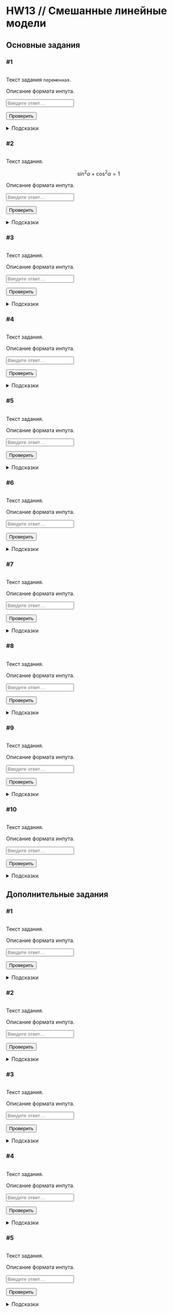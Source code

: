 # HW13 // Смешанные линейные модели {#hw13 .unnumbered}

```{=html}
<!--
REPLACE ALL hw13 TO hw<n> WITH MATCH CASE
-->
```
## Основные задания {#hw13_main}

### #1

<img id="hw13-1-level" class="level"/>

::: {#hw13-1-task .task}
Текст задания `переменная`.
:::

::: {#hw13-1-autocheck .autocheck}
::: {#hw13-1-ir .input-requirements}
Описание формата инпута.
:::

<input class="autocheck-input" type="text" id="hw13-1" placeholder="Введите ответ…">

<input class="autocheck-button" type="button" value="Проверить" onclick="check('hw13-1')">

::: {#hw13-1-fb .autocheck-feedback}
:::
:::

::: hints-wrapper
<details class="hints" id="hw13-1-hints">

<summary>Подсказки</summary>

<details class="hint">

<summary>Как делать задание?</summary>

</details>

<details class="hint">

<summary>Что надо сделать?</summary>

</details>

<details class="hint">

<summary>Ответ неверный</summary>

</details>

</details>
:::

### #2

<img id="hw13-2-level" class="level"/>

::: {#hw13-2-task .task}
Текст задания.

$$\sin^2{\alpha} + \cos^2{\alpha} = 1$$
:::

::: {#hw13-2-autocheck .autocheck}
::: {#hw13-2-ir .input-requirements}
Описание формата инпута.
:::

<input class="autocheck-input" type="text" id="hw13-2" placeholder="Введите ответ…">

<input class="autocheck-button" type="button" value="Проверить" onclick="check('hw13-2')">

::: {#hw13-2-fb .autocheck-feedback}
:::
:::

::: hints-wrapper
<details class="hints" id="hw13-2-hints">

<summary>Подсказки</summary>

<details class="hint">

<summary>Как делать задание?</summary>

</details>

<details class="hint">

<summary>Что надо сделать?</summary>

</details>

<details class="hint">

<summary>Ответ неверный</summary>

</details>

</details>
:::

### #3

<img id="hw13-3-level" class="level"/>

::: {#hw13-3-task .task}
Текст задания.
:::

::: {#hw13-3-autocheck .autocheck}
::: {#hw13-3-ir .input-requirements}
Описание формата инпута.
:::

<input class="autocheck-input" type="text" id="hw13-3" placeholder="Введите ответ…">

<input class="autocheck-button" type="button" value="Проверить" onclick="check('hw13-3')">

::: {#hw13-3-fb .autocheck-feedback}
:::
:::

::: hints-wrapper
<details class="hints" id="hw13-3-hints">

<summary>Подсказки</summary>

<details class="hint">

<summary>Как делать задание?</summary>

</details>

<details class="hint">

<summary>Что надо сделать?</summary>

</details>

<details class="hint">

<summary>Ответ неверный</summary>

</details>

</details>
:::

### #4

<img id="hw13-4-level" class="level"/>

::: {#hw13-4-task .task}
Текст задания.
:::

::: {#hw13-4-autocheck .autocheck}
::: {#hw13-4-ir .input-requirements}
Описание формата инпута.
:::

<input class="autocheck-input" type="text" id="hw13-4" placeholder="Введите ответ…">

<input class="autocheck-button" type="button" value="Проверить" onclick="check('hw13-4')">

::: {#hw13-4-fb .autocheck-feedback}
:::
:::

::: hints-wrapper
<details class="hints" id="hw13-4-hints">

<summary>Подсказки</summary>

<details class="hint">

<summary>Как делать задание?</summary>

</details>

<details class="hint">

<summary>Что надо сделать?</summary>

</details>

<details class="hint">

<summary>Ответ неверный</summary>

</details>

</details>
:::

### #5

<img id="hw13-5-level" class="level"/>

::: {#hw13-5-task .task}
Текст задания.
:::

::: {#hw13-5-autocheck .autocheck}
::: {#hw13-5-ir .input-requirements}
Описание формата инпута.
:::

<input class="autocheck-input" type="text" id="hw13-5" placeholder="Введите ответ…">

<input class="autocheck-button" type="button" value="Проверить" onclick="check('hw13-5')">

::: {#hw13-5-fb .autocheck-feedback}
:::
:::

::: hints-wrapper
<details class="hints" id="hw13-5-hints">

<summary>Подсказки</summary>

<details class="hint">

<summary>Как делать задание?</summary>

</details>

<details class="hint">

<summary>Что надо сделать?</summary>

</details>

<details class="hint">

<summary>Ответ неверный</summary>

</details>

</details>
:::

### #6

<img id="hw13-6-level" class="level"/>

::: {#hw13-6-task .task}
Текст задания.
:::

::: {#hw13-6-autocheck .autocheck}
::: {#hw13-6-ir .input-requirements}
Описание формата инпута.
:::

<input class="autocheck-input" type="text" id="hw13-6" placeholder="Введите ответ…">

<input class="autocheck-button" type="button" value="Проверить" onclick="check('hw13-6')">

::: {#hw13-6-fb .autocheck-feedback}
:::
:::

::: hints-wrapper
<details class="hints" id="hw13-6-hints">

<summary>Подсказки</summary>

<details class="hint">

<summary>Как делать задание?</summary>

</details>

<details class="hint">

<summary>Что надо сделать?</summary>

</details>

<details class="hint">

<summary>Ответ неверный</summary>

</details>

</details>
:::

### #7

<img id="hw13-7-level" class="level"/>

::: {#hw13-7-task .task}
Текст задания.
:::

::: {#hw13-7-autocheck .autocheck}
::: {#hw13-7-ir .input-requirements}
Описание формата инпута.
:::

<input class="autocheck-input" type="text" id="hw13-7" placeholder="Введите ответ…">

<input class="autocheck-button" type="button" value="Проверить" onclick="check('hw13-7')">

::: {#hw13-7-fb .autocheck-feedback}
:::
:::

::: hints-wrapper
<details class="hints" id="hw13-7-hints">

<summary>Подсказки</summary>

<details class="hint">

<summary>Как делать задание?</summary>

</details>

<details class="hint">

<summary>Что надо сделать?</summary>

</details>

<details class="hint">

<summary>Ответ неверный</summary>

</details>

</details>
:::

### #8

<img id="hw13-8-level" class="level"/>

::: {#hw13-8-task .task}
Текст задания.
:::

::: {#hw13-8-autocheck .autocheck}
::: {#hw13-8-ir .input-requirements}
Описание формата инпута.
:::

<input class="autocheck-input" type="text" id="hw13-8" placeholder="Введите ответ…">

<input class="autocheck-button" type="button" value="Проверить" onclick="check('hw13-8')">

::: {#hw13-8-fb .autocheck-feedback}
:::
:::

::: hints-wrapper
<details class="hints" id="hw13-8-hints">

<summary>Подсказки</summary>

<details class="hint">

<summary>Как делать задание?</summary>

</details>

<details class="hint">

<summary>Что надо сделать?</summary>

</details>

<details class="hint">

<summary>Ответ неверный</summary>

</details>

</details>
:::

### #9

<img id="hw13-9-level" class="level"/>

::: {#hw13-9-task .task}
Текст задания.
:::

::: {#hw13-9-autocheck .autocheck}
::: {#hw13-9-ir .input-requirements}
Описание формата инпута.
:::

<input class="autocheck-input" type="text" id="hw13-9" placeholder="Введите ответ…">

<input class="autocheck-button" type="button" value="Проверить" onclick="check('hw13-9')">

::: {#hw13-9-fb .autocheck-feedback}
:::
:::

::: hints-wrapper
<details class="hints" id="hw13-9-hints">

<summary>Подсказки</summary>

<details class="hint">

<summary>Как делать задание?</summary>

</details>

<details class="hint">

<summary>Что надо сделать?</summary>

</details>

<details class="hint">

<summary>Ответ неверный</summary>

</details>

</details>
:::

### #10

<img id="hw13-10-level" class="level"/>

::: {#hw13-10-task .task}
Текст задания.
:::

::: {#hw13-10-autocheck .autocheck}
::: {#hw13-10-ir .input-requirements}
Описание формата инпута.
:::

<input class="autocheck-input" type="text" id="hw13-10" placeholder="Введите ответ…">

<input class="autocheck-button" type="button" value="Проверить" onclick="check('hw13-10')">

::: {#hw13-10-fb .autocheck-feedback}
:::
:::

::: hints-wrapper
<details class="hints" id="hw13-10-hints">

<summary>Подсказки</summary>

<details class="hint">

<summary>Как делать задание?</summary>

</details>

<details class="hint">

<summary>Что надо сделать?</summary>

</details>

<details class="hint">

<summary>Ответ неверный</summary>

</details>

</details>
:::

## Дополнительные задания {#hw13_add}

### #1

<img id="hw13-11-level" class="level"/>

::: {#hw13-11-task .task}
Текст задания.
:::

::: {#hw13-11-autocheck .autocheck}
::: {#hw13-11-ir .input-requirements}
Описание формата инпута.
:::

<input class="autocheck-input" type="text" id="hw13-11" placeholder="Введите ответ…">

<input class="autocheck-button" type="button" value="Проверить" onclick="check('hw13-11')">

::: {#hw13-11-fb .autocheck-feedback}
:::
:::

::: hints-wrapper
<details class="hints" id="hw13-11-hints">

<summary>Подсказки</summary>

<details class="hint">

<summary>Как делать задание?</summary>

</details>

<details class="hint">

<summary>Что надо сделать?</summary>

</details>

<details class="hint">

<summary>Ответ неверный</summary>

</details>

</details>
:::

### #2

<img id="hw13-12-level" class="level"/>

::: {#hw13-12-task .task}
Текст задания.
:::

::: {#hw13-12-autocheck .autocheck}
::: {#hw13-12-ir .input-requirements}
Описание формата инпута.
:::

<input class="autocheck-input" type="text" id="hw13-12" placeholder="Введите ответ…">

<input class="autocheck-button" type="button" value="Проверить" onclick="check('hw13-12')">

::: {#hw13-12-fb .autocheck-feedback}
:::
:::

::: hints-wrapper
<details class="hints" id="hw13-12-hints">

<summary>Подсказки</summary>

<details class="hint">

<summary>Как делать задание?</summary>

</details>

<details class="hint">

<summary>Что надо сделать?</summary>

</details>

<details class="hint">

<summary>Ответ неверный</summary>

</details>

</details>
:::

### #3

<img id="hw13-13-level" class="level"/>

::: {#hw13-13-task .task}
Текст задания.
:::

::: {#hw13-13-autocheck .autocheck}
::: {#hw13-13-ir .input-requirements}
Описание формата инпута.
:::

<input class="autocheck-input" type="text" id="hw13-13" placeholder="Введите ответ…">

<input class="autocheck-button" type="button" value="Проверить" onclick="check('hw13-13')">

::: {#hw13-13-fb .autocheck-feedback}
:::
:::

::: hints-wrapper
<details class="hints" id="hw13-13-hints">

<summary>Подсказки</summary>

<details class="hint">

<summary>Как делать задание?</summary>

</details>

<details class="hint">

<summary>Что надо сделать?</summary>

</details>

<details class="hint">

<summary>Ответ неверный</summary>

</details>

</details>
:::

### #4

<img id="hw13-14-level" class="level"/>

::: {#hw13-14-task .task}
Текст задания.
:::

::: {#hw13-14-autocheck .autocheck}
::: {#hw13-14-ir .input-requirements}
Описание формата инпута.
:::

<input class="autocheck-input" type="text" id="hw13-14" placeholder="Введите ответ…">

<input class="autocheck-button" type="button" value="Проверить" onclick="check('hw13-14')">

::: {#hw13-14-fb .autocheck-feedback}
:::
:::

::: hints-wrapper
<details class="hints" id="hw13-14-hints">

<summary>Подсказки</summary>

<details class="hint">

<summary>Как делать задание?</summary>

</details>

<details class="hint">

<summary>Что надо сделать?</summary>

</details>

<details class="hint">

<summary>Ответ неверный</summary>

</details>

</details>
:::

### #5

<img id="hw13-15-level" class="level"/>

::: {#hw13-15-task .task}
Текст задания.
:::

::: {#hw13-15-autocheck .autocheck}
::: {#hw13-15-ir .input-requirements}
Описание формата инпута.
:::

<input class="autocheck-input" type="text" id="hw13-15" placeholder="Введите ответ…">

<input class="autocheck-button" type="button" value="Проверить" onclick="check('hw13-15')">

::: {#hw13-15-fb .autocheck-feedback}
:::
:::

::: hints-wrapper
<details class="hints" id="hw13-15-hints">

<summary>Подсказки</summary>

<details class="hint">

<summary>Как делать задание?</summary>

</details>

<details class="hint">

<summary>Что надо сделать?</summary>

</details>

<details class="hint">

<summary>Ответ неверный</summary>

</details>

</details>
:::

```{=html}
<!--- CHANGE hw13 TO hw<n> IN THE LINES BELOW--->
<script type="text/javascript" src="./js/hw13.json"></script>
<script type="text/javascript" src="./js/hw.js"></script>
```
